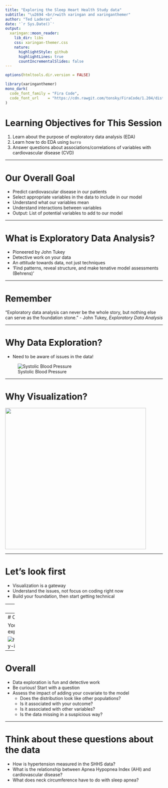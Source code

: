 ```yaml
---
title: "Exploring the Sleep Heart Health Study data"
subtitle: "\u2694 <br/>with xaringan and xaringanthemer"  
author: "Ted Laderas"
date: '`r Sys.Date()`'
output:
  xaringan::moon_reader:
    lib_dir: libs
    css: xaringan-themer.css
    nature:
      highlightStyle: github
      highlightLines: true
      countIncrementalSlides: false
---
```


```r
options(htmltools.dir.version = FALSE)
```

```r
library(xaringanthemer)
mono_dark(
  code_font_family = "Fira Code",
  code_font_url    = "https://cdn.rawgit.com/tonsky/FiraCode/1.204/distr/fira_code.css"
)
```

# Learning Objectives for This Session

1. Learn about the purpose of exploratory data analysis (EDA)
2. Learn how to do EDA using `burro`
3. Answer questions about associations/correlations of variables with cardiovascular disease (CVD)

---

# Our Overall Goal  

- Predict cardiovascular disease in our patients
- Select appropriate variables in the data to include in our model
- Understand what our variables mean
- Understand interactions between variables
- Output: List of potential variables to add to our model 

---

# What is Exploratory Data Analysis?

- Pioneered by John Tukey
- Detective work on your data
- An *attitude* towards data, not just techniques
- 'Find patterns, reveal structure, and make tenative model assessments (Behrens)'

---

# Remember

"Exploratory data analysis can never be the whole story, but nothing else can serve as the foundation stone."
- John Tukey, *Exploratory Data Analysis*

---

# Why Data Exploration?  

- Need to be aware of issues in the data!

![Systolic Blood Pressure](img/F1.large.jpg)

---

# Why Visualization?

<img src="img/broadblock_original.jpg" height = 450>

---

# Let's look first

- Visualization is a gateway
- Understand the issues, not focus on coding right now
- Build your foundation, then start getting technical

---
# Burro

`burro` is a data explorer package we'll use to examine issues in our dataset. It opens up a dataset and lets us explore different aspects of it:

- Missing data
- Associations
- Correlations

If you're interested in it, you can see more about it here: http://laderast.github.io/burro

---
# Congratulations

You are now a full fledged data explorer!

![https://waynepelletier.com/work/tasty-icons](img/merit.png)

---

# Overall

- Data exploration is fun and detective work
- Be curious! Start with a question
- Assess the impact of adding your covariate to the model
    - Does the distribution look like other populations?
    - Is it associated with your outcome?
    - Is it associated with other variables?
    - Is the data missing in a suspicious way?
    
---
# Think about these questions about the data

- How is hypertension measured in the SHHS data?
- What is the relationship between Apnea Hypopnea Index (AHI) and cardiovascular disease?
- What does neck circumference have to do with sleep apnea?

